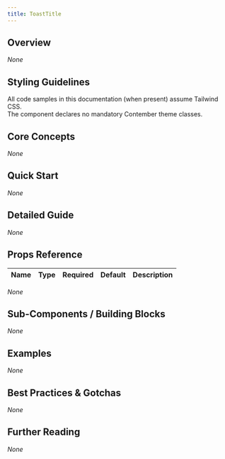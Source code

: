 ```yaml
---
title: ToastTitle
---
```


<!-- Edited by human: false -->
<!-- Examples count: 0 -->
<!-- Source examples: 0 -->
<!-- Playground examples: 0 -->
<!-- External examples: 0 -->
<!-- Import examples: 0 -->

## Overview
_None_

## Styling Guidelines
All code samples in this documentation (when present) assume Tailwind CSS.  
The component declares no mandatory Contember theme classes.

## Core Concepts
_None_

## Quick Start
_None_

## Detailed Guide
_None_

## Props Reference
| Name | Type | Required | Default | Description |
|------|------|----------|---------|-------------|
_None_

## Sub-Components / Building Blocks
_None_

## Examples
_None_

## Best Practices & Gotchas
_None_

## Further Reading
_None_

<!-- End of Generated Documentation -->